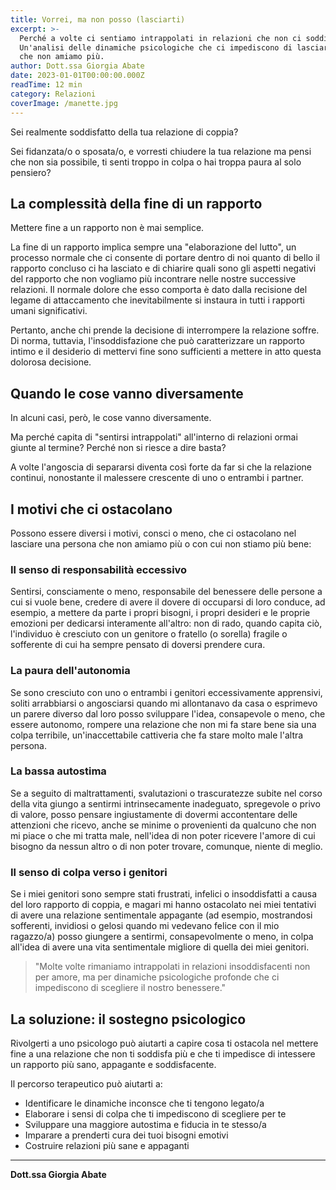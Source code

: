 ```yaml
---
title: Vorrei, ma non posso (lasciarti)
excerpt: >-
  Perché a volte ci sentiamo intrappolati in relazioni che non ci soddisfano più?
  Un'analisi delle dinamiche psicologiche che ci impediscono di lasciare una persona
  che non amiamo più.
author: Dott.ssa Giorgia Abate
date: 2023-01-01T00:00:00.000Z
readTime: 12 min
category: Relazioni
coverImage: /manette.jpg
---
```


Sei realmente soddisfatto della tua relazione di coppia?

Sei fidanzata/o o sposata/o, e vorresti chiudere la tua relazione ma pensi che non sia possibile, ti senti troppo in colpa o hai troppa paura al solo pensiero?

## La complessità della fine di un rapporto

Mettere fine a un rapporto non è mai semplice.

La fine di un rapporto implica sempre una "elaborazione del lutto", un processo normale che ci consente di portare dentro di noi quanto di bello il rapporto concluso ci ha lasciato e di chiarire quali sono gli aspetti negativi del rapporto che non vogliamo più incontrare nelle nostre successive relazioni. Il normale dolore che esso comporta è dato dalla recisione del legame di attaccamento che inevitabilmente si instaura in tutti i rapporti umani significativi.

Pertanto, anche chi prende la decisione di interrompere la relazione soffre. Di norma, tuttavia, l'insoddisfazione che può caratterizzare un rapporto intimo e il desiderio di mettervi fine sono sufficienti a mettere in atto questa dolorosa decisione.

## Quando le cose vanno diversamente

In alcuni casi, però, le cose vanno diversamente.

Ma perché capita di "sentirsi intrappolati" all'interno di relazioni ormai giunte al termine?
Perché non si riesce a dire basta?

A volte l'angoscia di separarsi diventa così forte da far si che la relazione continui, nonostante il malessere crescente di uno o entrambi i partner.

## I motivi che ci ostacolano

Possono essere diversi i motivi, consci o meno, che ci ostacolano nel lasciare una persona che non amiamo più o con cui non stiamo più bene:

### Il senso di responsabilità eccessivo

Sentirsi, consciamente o meno, responsabile del benessere delle persone a cui si vuole bene, credere di avere il dovere di occuparsi di loro conduce, ad esempio, a mettere da parte i propri bisogni, i propri desideri e le proprie emozioni per dedicarsi interamente all'altro: non di rado, quando capita ciò, l'individuo è cresciuto con un genitore o fratello (o sorella) fragile o sofferente di cui ha sempre pensato di doversi prendere cura.

### La paura dell'autonomia

Se sono cresciuto con uno o entrambi i genitori eccessivamente apprensivi, soliti arrabbiarsi o angosciarsi quando mi allontanavo da casa o esprimevo un parere diverso dal loro posso sviluppare l'idea, consapevole o meno, che essere autonomo, rompere una relazione che non mi fa stare bene sia una colpa terribile, un'inaccettabile cattiveria che fa stare molto male l'altra persona.

### La bassa autostima

Se a seguito di maltrattamenti, svalutazioni o trascuratezze subite nel corso della vita giungo a sentirmi intrinsecamente inadeguato, spregevole o privo di valore, posso pensare ingiustamente di dovermi accontentare delle attenzioni che ricevo, anche se minime o provenienti da qualcuno che non mi piace o che mi tratta male, nell'idea di non poter ricevere l'amore di cui bisogno da nessun altro o di non poter trovare, comunque, niente di meglio.

### Il senso di colpa verso i genitori

Se i miei genitori sono sempre stati frustrati, infelici o insoddisfatti a causa del loro rapporto di coppia, e magari mi hanno ostacolato nei miei tentativi di avere una relazione sentimentale appagante (ad esempio, mostrandosi sofferenti, invidiosi o gelosi quando mi vedevano felice con il mio ragazzo/a) posso giungere a sentirmi, consapevolmente o meno, in colpa all'idea di avere una vita sentimentale migliore di quella dei miei genitori.

> "Molte volte rimaniamo intrappolati in relazioni insoddisfacenti non per amore, ma per dinamiche psicologiche profonde che ci impediscono di scegliere il nostro benessere."

## La soluzione: il sostegno psicologico

Rivolgerti a uno psicologo può aiutarti a capire cosa ti ostacola nel mettere fine a una relazione che non ti soddisfa più e che ti impedisce di intessere un rapporto più sano, appagante e soddisfacente.

Il percorso terapeutico può aiutarti a:

* Identificare le dinamiche inconsce che ti tengono legato/a
* Elaborare i sensi di colpa che ti impediscono di scegliere per te
* Sviluppare una maggiore autostima e fiducia in te stesso/a
* Imparare a prenderti cura dei tuoi bisogni emotivi
* Costruire relazioni più sane e appaganti

---

**Dott.ssa Giorgia Abate**